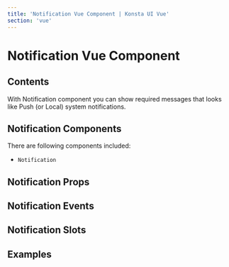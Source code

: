 ```yaml
---
title: 'Notification Vue Component | Konsta UI Vue'
section: 'vue'
---
```



# Notification Vue Component

## Contents

With Notification component you can show required messages that looks like Push (or Local) system notifications.

## Notification Components

There are following components included:

- `Notification`

## Notification Props

<NotificationProps />

## Notification Events

<NotificationEvents />

## Notification Slots

<NotificationSlots />

## Examples

<NotificationExample />
